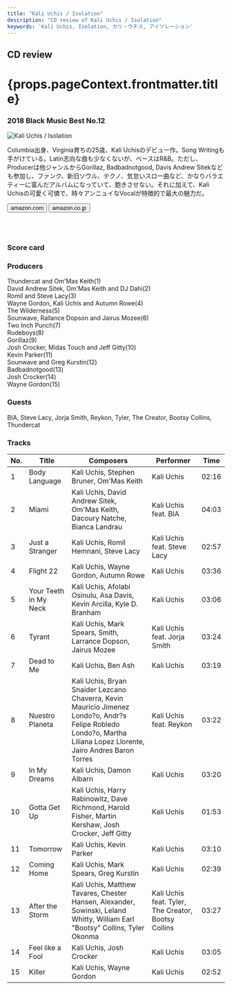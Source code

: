 ```yaml
---
title: "Kali Uchis / Isolation"
description: "CD review of Kali Uchis / Isolation"
keywords: 'Kali Uchis, Isolation, カリ・ウチス, アイソレーション'
---
```




<h2>CD review</h2>
<h1 className="h1--no--margin">{props.pageContext.frontmatter.title}</h1>
<h3><Link to="/best50/2018/">2018 Black Music Best No.12</Link></h3>

<Row  className="image-card-group">
	<Column colMd={"4"} colLg={"4"} noGutterMdLeft="">
       <ImageCard>

![Kali Uchis / Isolation](../../images/cd/kaliuchis1L.jpg) 

</ImageCard>
	</Column>
	<Column colMd={"8"} colLg={"8"} noGutterMdLeft="">
	<p>
	Columbia出身、Virginia育ちの25歳、Kali Uchisのデビュー作。Song Writingも手がけている。Latin志向な曲も少なくないが、ベースはR&B。ただし、Producerは他ジャンルからGorillaz, Badbadnotgood, Davis Andrew Sitekなども参加し、ファンク、新旧ソウル、テクノ、気怠いスロー曲など、かなりバラエティーに富んだアルバムになっていて、飽きさせない。それに加えて、Kali Uchisの可愛く可憐で、時々アンニュイなVocalが特徴的で最大の魅力だ。
	</p>
	<div>
	  <Button href="https://amzn.to/2Z3y1Ea" kind="primary" size="small" renderIcon={ArrowUpRight24}>
      amazon.com
      </Button>
      <Button href="https://amzn.to/3eJARog" kind="secondary" size="small" renderIcon={ArrowUpRight24}>
      amazon.co.jp
      </Button>
	</div>
	<a style="display:inline-block;overflow:hidden;background:url(https://linkmaker.itunes.apple.com/ja-jp/lockup.svg?releaseDate=2018-04-06&kind=album&bubble=apple_music&style=mono-black) no-repeat;width:180px;height:45px;" href="https://geo.music.apple.com/jp/album/isolation/1358285249?mt=1&app=music&ls=1&at=11lcug"></a>
	<a style="display:inline-block;overflow:hidden;background:url(https://linkmaker.itunes.apple.com/ja-jp/badge-lrg.svg?releaseDate=2018-04-06T00:00:00Z&kind=album&bubble=itunes_music) no-repeat;width:140px;height:45px;" href="https://geo.music.apple.com/jp/album/isolation/1358285249?app=itunes&at=11lcug"></a>
	</Column>
</Row>
<Row >
	<Column colMd={"4"} colLg={"4"} noGutterMdLeft="">
<div>
    <h3>Score card</h3>
	<SliderJS1 value="5" />
    <SliderJS2 value="1" />
	<SliderJS3 value="1" />
    <SliderJS4 value="9" />
</div>
</Column>
<Column colMd={"8"} colLg={"8"} noGutterMdLeft="">
<div>
<h3>Producers</h3>
<p>
Thundercat and Om'Mas Keith(1)
<br/>David Andrew Sitek, Om'Mas Keith and DJ Dahi(2)
<br/>Romil and Steve Lacy(3)
<br/>Wayne Gordon, Kali Uchis and Autumn Rowe(4)
<br/>The Wilderness(5)
<br/>Sounwave, Rallance Dopson and Jairus Mozee(6)
<br/>Two Inch Punch(7)
<br/>Rudeboys(8)
<br/>Gorillaz(9)
<br/>Josh Crocker, Midas Touch and Jeff Gitty(10)
<br/>Kevin Parker(11)
<br/>Sounwave and Greg Kurstin(12)
<br/>Badbadnotgood(13)
<br/>Josh Crocker(14)
<br/>Wayne Gordon(15)
</p>
<h3>Guests</h3>
<p>
	BIA, Steve Lacy, Jorja Smith, Reykon, Tyler, The Creator, Bootsy Collins, Thundercat
</p>
</div>
</Column>
</Row>

<h3>Tracks</h3>

| No. |	 Title                |	 Composers                                                                                                                                                         	|	 Performer                                        |	 Time |
| --- |	--------------------- | ------------------------------------------------------------------------------------------------------------------------------------------------------------------- | --------------------------------------------------- | ----- |
| 1	  |	Body Language         | Kali Uchis, Stephen Bruner, Om'Mas Keith                                                                                                                           	| Kali Uchis                                          |	02:16 |
| 2	  |	Miami                 | Kali Uchis, David Andrew Sitek, Om'Mas Keith, Dacoury Natche, Bianca Landrau                                                                                       	| Kali Uchis feat. BIA                                |	04:03 |
| 3	  |	Just a Stranger       | Kali Uchis, Romil Hemnani, Steve Lacy                                                                                                                              	| Kali Uchis feat. Steve Lacy                         |	02:57 |
| 4	  |	Flight 22             | Kali Uchis, Wayne Gordon, Autumn Rowe                                                                                                                              	| Kali Uchis                                          |	03:36 |
| 5	  |	Your Teeth in My Neck | Kali Uchis, Afolabi Osinulu, Asa Davis, Kevin Arcilla, Kyle D. Branham                                                                                             	| Kali Uchis                                          |	03:06 |
| 6	  |	Tyrant                | Kali Uchis, Mark Spears, Smith, Larrance Dopson, Jairus Mozee                                                                                                      	| Kali Uchis feat. Jorja Smith                        |	03:24 |
| 7	  |	Dead to Me            | Kali Uchis, Ben Ash                                                                                                                                                	| Kali Uchis                                          |	03:19 |
| 8	  |	Nuestro Planeta       | Kali Uchis, Bryan Snaider Lezcano Chaverra, Kevin Mauricio Jimenez Londo?o, Andr?s Felipe Robledo Londo?o, Martha Liliana Lopez Llorente, Jairo Andres Baron Torres	| Kali Uchis feat. Reykon                             |	03:22 |
| 9	  |	In My Dreams          | Kali Uchis, Damon Albarn                                                                                                                                           	| Kali Uchis                                          |	03:20 |
| 10  |	Gotta Get Up          | Kali Uchis, Harry Rabinowitz, Dave Richmond, Harold Fisher, Martin Kershaw, Josh Crocker, Jeff Gitty                                                               	| Kali Uchis                                          |	01:53 |
| 11  |	Tomorrow              | Kali Uchis, Kevin Parker                                                                                                                                           	| Kali Uchis                                          |	03:10 |
| 12  |	Coming Home           | Kali Uchis, Mark Spears, Greg Kurstin                                                                                                                              	| Kali Uchis                                          |	02:39 |
| 13  |	After the Storm       | Kali Uchis, Matthew Tavares, Chester Hansen, Alexander, Sowinski, Leland Whitty, William Earl "Bootsy" Collins, Tyler Okonma                                       	| Kali Uchis feat. Tyler, The Creator, Bootsy Collins |	03:27 |
| 14  |	Feel like a Fool      | Kali Uchis, Josh Crocker                                                                                                                                           	| Kali Uchis                                          |	03:05 |
| 15  |	Killer                | Kali Uchis, Wayne Gordon                                                                                                                                           	| Kali Uchis                                          |	02:52 |
